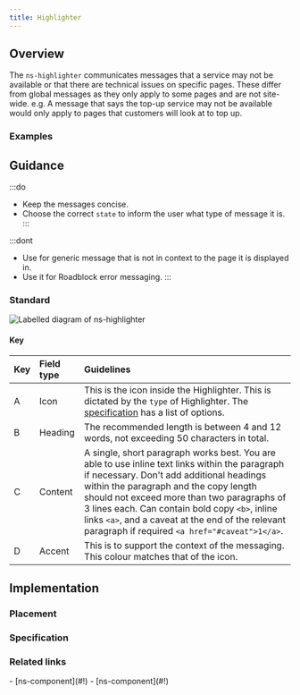 ```yaml
---
title: Highlighter
---
```




## Overview

<CompDetails name={componentName} />

The `ns-highlighter` communicates messages that a service may not be available or that there are technical issues on specific pages. These differ from global messages as they only apply to some pages and are not site-wide. e.g. A message that says the top-up service may not be available would only apply to pages that customers will look at to top up.

### Examples

<Tabs>
  <TabItem label="Standard">
    <ExampleViewer type="standard" />
  </TabItem>
  <TabItem label="Extended">
    <ExampleViewer type="standard" />
  </TabItem>
</Tabs>

## Guidance

:::do
- Keep the messages concise.
- Choose the correct `state` to inform the user what type of message it is.
:::

:::dont
- Use for generic message that is not in context to the page it is displayed in.
- Use it for Roadblock error messaging.
:::

### Standard

![Labelled diagram of ns-highlighter](@assets/components/ns-highlighter/guidance.webp)

#### Key

| Key | Field type | Guidelines |
| :--- | :--- | :--- |
| <span class="marker">A</span> | Icon | This is the icon inside the Highlighter. This is dictated by the `type` of Highlighter. The [specification](#specification) has a list of options. |
| <span class="marker">B</span> | Heading | The recommended length is between 4 and 12 words, not exceeding 50 characters in total. |
| <span class="marker">C</span> | Content | A single, short paragraph works best. You are able to use inline text links within the paragraph if necessary. Don't add additional headings within the paragraph and the copy length should not exceed more than two paragraphs of 3 lines each. Can contain bold copy `<b>`, inline links `<a>`, and a caveat at the end of the relevant paragraph if required `<a href="#caveat">1</a>`. |
| <span class="marker">D</span> | Accent | This is to support the context of the messaging. This colour matches that of the icon. |

## Implementation

### Placement

<Placement name={componentName} />

### Specification

<Specification name={componentName} />

### Related links

<RelatedLinks name={componentName}>
- [ns-component](#!)
- [ns-component](#!)
</RelatedLinks>

